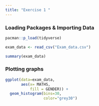 ```yaml
---
title: "Exercise 1 "
---
```


### Loading Packages & Importing Data 
```r
pacman::p_load(tidyverse)
```

```r
exam_data <- read_csv("Exam_data.csv")
```
```r
summary(exam_data)
```

### Plotting graphs
```r
ggplot(data=exam_data, 
       aes(x= MATHS, 
           fill = GENDER)) +
  geom_histogram(bins=30, 
                 color="grey30")
```
